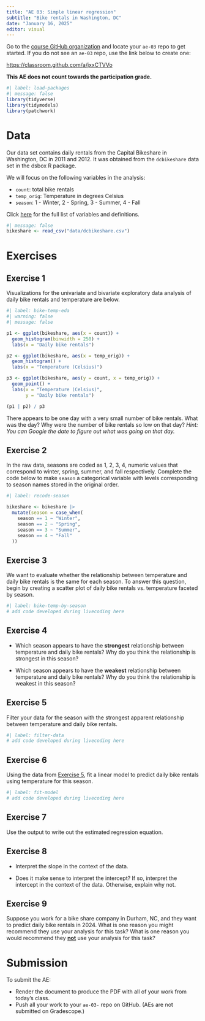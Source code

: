 ```yaml
---
title: "AE 03: Simple linear regression" 
subtitle: "Bike rentals in Washington, DC"
date: "January 16, 2025"
editor: visual
---
```


::: callout-important
Go to the [course GitHub organization](https://github.com/sta210-sp25) and locate your `ae-03` repo to get started. If you do not see an `ae-03` repo, use the link below to create one:

<https://classroom.github.com/a/jxxCTVVo>

**This AE does not count towards the participation grade.**
:::

```r
#| label: load-packages
#| message: false
library(tidyverse)
library(tidymodels)
library(patchwork)
```

# Data

Our data set contains daily rentals from the Capital Bikeshare in Washington, DC in 2011 and 2012. It was obtained from the `dcbikeshare` data set in the dsbox R package.

We will focus on the following variables in the analysis:

-   `count`: total bike rentals
-   `temp_orig`: Temperature in degrees Celsius
-   `season`: 1 - Winter, 2 - Spring, 3 - Summer, 4 - Fall

Click [here](https://tidyverse.github.io/dsbox/reference/dcbikeshare.html) for the full list of variables and definitions.

```r
#| message: false
bikeshare <- read_csv("data/dcbikeshare.csv")
```

# Exercises

## Exercise 1

Visualizations for the univariate and bivariate exploratory data analysis of daily bike rentals and temperature are below.

```r
#| label: bike-temp-eda
#| warning: false
#| message: false

p1 <- ggplot(bikeshare, aes(x = count)) +
  geom_histogram(binwidth = 250) + 
  labs(x = "Daily bike rentals")

p2 <- ggplot(bikeshare, aes(x = temp_orig)) +
  geom_histogram() + 
  labs(x = "Temperature (Celsius)")

p3 <- ggplot(bikeshare, aes(y = count, x = temp_orig)) +
  geom_point() + 
  labs(x = "Temperature (Celsius)", 
       y = "Daily bike rentals")

(p1 | p2) / p3
```

There appears to be one day with a very small number of bike rentals. What was the day? Why were the number of bike rentals so low on that day? *Hint: You can Google the date to figure out what was going on that day.*

## Exercise 2

In the raw data, seasons are coded as 1, 2, 3, 4, numeric values that correspond to winter, spring, summer, and fall respectively. Complete the code below to make `season` a categorical variable with levels corresponding to season names stored in the original order.

```r
#| label: recode-season

bikeshare <- bikeshare |>
  mutate(season = case_when(
    season == 1 ~ "Winter", 
    season == 2 ~ "Spring", 
    season == 3 ~ "Summer", 
    season == 4 ~ "Fall"
  ))
```

## Exercise 3

We want to evaluate whether the relationship between temperature and daily bike rentals is the same for each season. To answer this question, begin by creating a scatter plot of daily bike rentals vs. temperature faceted by season.

```r
#| label: bike-temp-by-season
# add code developed during livecoding here
```

## Exercise 4

-   Which season appears to have the **strongest** relationship between temperature and daily bike rentals? Why do you think the relationship is strongest in this season?

-   Which season appears to have the **weakest** relationship between temperature and daily bike rentals? Why do you think the relationship is weakest in this season?

## Exercise 5 {data-link="Exercise 10"}

Filter your data for the season with the strongest apparent relationship between temperature and daily bike rentals.

```r
#| label: filter-data
# add code developed during livecoding here
```

## Exercise 6

Using the data from [Exercise 5], fit a linear model to predict daily bike rentals using temperature for this season.

```r
#| label: fit-model
# add code developed during livecoding here
```

## Exercise 7

Use the output to write out the estimated regression equation.

## Exercise 8

-   Interpret the slope in the context of the data.

-   Does it make sense to interpret the intercept? If so, interpret the intercept in the context of the data. Otherwise, explain why not.

## Exercise 9

Suppose you work for a bike share company in Durham, NC, and they want to predict daily bike rentals in 2024. What is one reason you might recommend they use your analysis for this task? What is one reason you would recommend they [**not**]{.underline} use your analysis for this task?

# Submission

::: callout-important
To submit the AE:

-   Render the document to produce the PDF with all of your work from today's class.
-   Push all your work to your `ae-03-` repo on GitHub. (AEs are not submitted on Gradescope.)
:::

